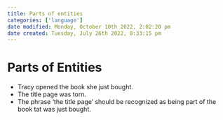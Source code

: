 ```yaml
---
title: Parts of entities
categories: ['language']
date modified: Monday, October 10th 2022, 2:02:20 pm
date created: Tuesday, July 26th 2022, 8:33:15 pm
---
```


# Parts of Entities
- Tracy opened the book she just bought.
- The title page was torn.
- The phrase ‘the title page’ should be recognized as being part of the book tat was just bought.



